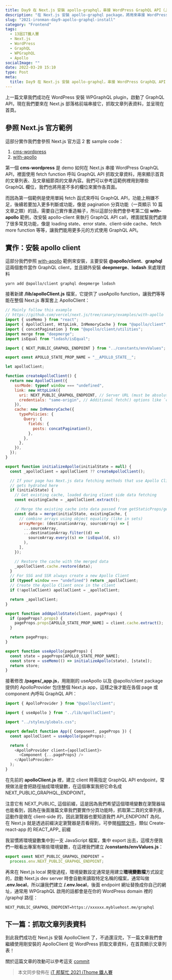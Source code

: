 ```yaml
---
title: Day9 在 Next.js 安裝 apollo-graphql，串接 WordPress GraphQL API（上）
description: "在 Next.js 安裝 apollo-graphql package，將用來串接 WordPress 的 GraphQL API"
slug: "2021-ironman-day9-apollo-graphql-install"
category: "Frontend"
tags:
  - 13屆IT鐵人賽
  - Next.js
  - WordPress
  - GraphQL
  - WPGraphQL
  - Apollo
socialImage: ""
date: 2022-03-20 15:10
type: Post
meta:
  title: Day9 在 Next.js 安裝 apollo-graphql，串接 WordPress GraphQL API（上）
---
```


上一篇文章我們成功在 WordPress 安裝 WPGraphQL plugin，啟動了 GraphQL API，現在我們要來在 Next.js 部落格前端串接它，抓取文章列表資料，並呈現在首頁。

## 參照 Next.js 官方範例

這部分實作我們會參照 Next.js 官方這 2 套 sample code：

1. [cms-wordpress](https://github.com/vercel/next.js/tree/canary/examples/cms-wordpress)
2. [with-apollo](https://github.com/vercel/next.js/tree/canary/examples/with-apollo)

第一個 **cms-wordpress** 是 demo 如何在 Next.js 串接 WordPress GraphQL API，裡面使用 fetch function 呼叫 GraphQL API 抓取文章資料，用來顯示首頁的文章列表、及文章細節頁的文章內容。我們可以參考這範例裡用到哪些 GraphQL 欄位，我們也將用差不多的欄位來實作各頁面。

而因為第一個範例是使用單純 fetch 函式來呼叫 GraphQL API，功能上稍嫌不足，後續若要加入更多判斷或功能，像是 pagination 分頁功能（一頁顯示 10 篇文章之類）的話，需要自己實作重造輪子，所以這部分我們會參考第二個 **with-apollo** 範例，改安裝 apollo-client 來執行 GraphQL API call，裡面就幫我們處理了很多常見功能，像是 loading state、error state、client-side cache、fetch more function 等等，讓我們能用更多元的方式使用 GraphQL API。

## 實作：安裝 apollo client

這部分我們參照 [with-apollo](https://github.com/vercel/next.js/tree/canary/examples/with-apollo) 範例來安裝，主要安裝 **@apollo/client**、**graphql** 這兩個套件當作 GraphQL client，並且額外安裝 **deepmerge**、**lodash** 來處理資料

```
yarn add @apollo/client graphql deepmerge lodash
```

接著新建 **/lib/apolloClient.js** 檔案，它提供了 useApollo function，讓我們等等能在整個 Next.js 專案套上 ApolloClient：

```javascript
// Mainly follow this example
// https://github.com/vercel/next.js/tree/canary/examples/with-apollo
import { useMemo } from "react";
import { ApolloClient, HttpLink, InMemoryCache } from "@apollo/client";
import { concatPagination } from "@apollo/client/utilities";
import merge from "deepmerge";
import isEqual from "lodash/isEqual";

import { NEXT_PUBLIC_GRAPHQL_ENDPOINT } from "../constants/envValues";

export const APOLLO_STATE_PROP_NAME = "__APOLLO_STATE__";

let apolloClient;

function createApolloClient() {
  return new ApolloClient({
    ssrMode: typeof window === "undefined",
    link: new HttpLink({
      uri: NEXT_PUBLIC_GRAPHQL_ENDPOINT, // Server URL (must be absolute)
      credentials: "same-origin", // Additional fetch() options like `credentials` or `headers`
    }),
    cache: new InMemoryCache({
      typePolicies: {
        Query: {
          fields: {
            posts: concatPagination(),
          },
        },
      },
    }),
  });
}

export function initializeApollo(initialState = null) {
  const _apolloClient = apolloClient ?? createApolloClient();

  // If your page has Next.js data fetching methods that use Apollo Client, the initial state
  // gets hydrated here
  if (initialState) {
    // Get existing cache, loaded during client side data fetching
    const existingCache = _apolloClient.extract();

    // Merge the existing cache into data passed from getStaticProps/getServerSideProps
    const data = merge(initialState, existingCache, {
      // combine arrays using object equality (like in sets)
      arrayMerge: (destinationArray, sourceArray) => [
        ...sourceArray,
        ...destinationArray.filter((d) =>
          sourceArray.every((s) => !isEqual(d, s))
        ),
      ],
    });

    // Restore the cache with the merged data
    _apolloClient.cache.restore(data);
  }
  // For SSG and SSR always create a new Apollo Client
  if (typeof window === "undefined") return _apolloClient;
  // Create the Apollo Client once in the client
  if (!apolloClient) apolloClient = _apolloClient;

  return _apolloClient;
}

export function addApolloState(client, pageProps) {
  if (pageProps?.props) {
    pageProps.props[APOLLO_STATE_PROP_NAME] = client.cache.extract();
  }

  return pageProps;
}

export function useApollo(pageProps) {
  const state = pageProps[APOLLO_STATE_PROP_NAME];
  const store = useMemo(() => initializeApollo(state), [state]);
  return store;
}
```

接著修改 **/pages/\_app.js**，用剛剛的 useApollo 以及 @apollo/client package 提供的 ApolloProvider 包住整個 Next.js app，這樣之後才能在各個 page 或 component 內呼叫 GraphQL API：

```javascript
import { ApolloProvider } from "@apollo/client";

import { useApollo } from "../lib/apolloClient";

import "../styles/globals.css";

export default function App({ Component, pageProps }) {
  const apolloClient = useApollo(pageProps);

  return (
    <ApolloProvider client={apolloClient}>
      <Component {...pageProps} />
    </ApolloProvider>
  );
}
```

在先前的 **apolloClient.js** 裡，建立 client 時需指定 GraphQL API endpoint，常規做法是會把路徑抽成環境變數，在這個專案我把它命名成 NEXT_PUBLIC_GRAPHQL_ENDPOINT。

注意它有 NEXT_PUBLIC\_ 這個前綴，這是因為我們希望這個環境變數在瀏覽器端也能看到，因為在後面幾篇文章我們要實作分頁功能時，抓取第二頁的文章列表，這動作是做在 client-side 的，因此瀏覽器也要知道我們 API_ENDPOINT 為何。在 Next.js 就是透過前綴決定瀏覽器是否看得到，可參閱[相關文件](https://nextjs.org/docs/basic-features/environment-variables#exposing-environment-variables-to-the-browser)，類似 Create-react-app 的 REACT_APP\_ 前綴

我習慣將環境變數集中到一支 JavaScript 檔案，集中 export 出去，這樣方便我們一眼看出專案有哪些環境變數，在這裡我們建立 **/constants/envValues.js**：

```javascript
export const NEXT_PUBLIC_GRAPHQL_ENDPOINT =
  process.env.NEXT_PUBLIC_GRAPHQL_ENDPOINT;
```

再來在 Next.js local 開發過程，環境變數設定通常是用建立**環境變數檔**方式設定的，啟動 Next.js dev server 時會自動來讀取特定名稱的檔案，通常叫做 **.env.local**，所以讓我們建立 **/.env.local**，後面 endpoint 網址替換成你自己的網址，通常用 WPGraphQL 啟用的話都會是在你的 WordPress domain 裡的 /graphql 路徑：

```
NEXT_PUBLIC_GRAPHQL_ENDPOINT=https://xxxxxx.mybluehost.me/graphql
```

## 下一篇：抓取文章列表資料

到此我們成功在 Next.js 安裝 ApolloClient 了，不過還沒完，下一篇文章我們會繼續使用剛安裝的 ApolloClient 從 WordPress 抓取文章資料，在首頁顯示文章列表！

關於這篇文章的改動可以參考這支 [commit](https://github.com/eason-dev/oh-so-pro-blog/commit/be0fc629e5e67d97ef68856c7540cb5bcb82e80f)

> 本文同步發佈在 [iT 邦幫忙 2021 iThome 鐵人賽](https://ithelp.ithome.com.tw/articles/10270795)
